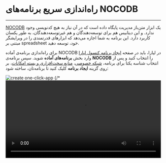 

<Layout>
<Head>
<title>مستندات راه‌اندازی سریع برنامه‌های nocodb - لیارا</title>
</Head>

# راه‌اندازی سریع برنامه‌های NOCODB
<hr className="mb-2" />

<a href="https://github.com/nocodb/nocodb" className="text-[#2196f3] ">NOCODB</a> یک ابزار متن‌باز مدیریت پایگاه داده است که در آن نیاز به هیچ کدنویسی وجود ندارد. و این دیتابیس هم برای توسعه‌دهندگان و هم غیرتوسعه‌دهندگان، به طور یکسان کاربرد دارد. این برنامه به شما اجازه می‌دهد که ابزارهای قدرتمندی را در ویرایشگر مبتنی بر spreadsheet خود، توسعه دهید.


<div className="h-4" />

برای راه‌اندازی برنامه‌ی آماده NOCODB در لیارا، باید در صفحه <a href="https://console.liara.ir/apps/create" className="text-[#2196f3] ">ایجاد برنامه‌ کنسول لیارا</a> وارد بخش <b>برنامه‌های آماده</b> شوید.
سپس برنامه‌ی <b>NOCODB</b> 
را انتخاب کنید و پس از انتخاب شناسه یکتا برای برنامه، <a href="/paas/details/private-network" className="text-[#2196f3] ">شبکه خصوصی</a>، <a href="/paas/details/plans/about" className="text-[#2196f3] ">منابع سخت‌افزاری و بسته امکانات</a>، بر روی گزینه <b>ایجاد برنامه</b> کلیک کنید تا برنامه‌تان، ساخته شود:
<div className="h-4" />
<img src="https://files.liara.ir/docs/nocodb/nocodb.gif" alt="create one-click-app" />
{/* <video
  src="https://files.liara.ir/liara/mattermost/create-mattermost.mp4"
  controls="controls"
  className="block w-full"
  width="100%"
/> */}

<div className="h-4" />

پس از ساخته شدن برنامه، می‌توانید از آن، استفاده کنید.

<Section id="see-also" title="همچنین بخوانید:" />

<div className='h-2' />
<div className="grid md:grid-cols-1 gap-4">
            {[
      {
        title: "تغییر نسخه‌ی برنامه مستقر شده",
        link: "./how-tos/choose-version"
      },
  ].map(item =>
    <Link href={item.link}>
    <Card className="flex cursor-pointer w-full items-center justify-between">
        <div className="flex items-center gap-3">
        <h4>
            {item.title}
        </h4>
        </div>
        <GoArrowLeft className="ml-1" />
    </Card>
    </Link>
            )}
</div>


</Layout>
